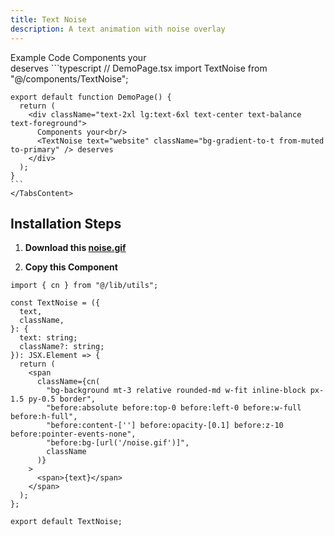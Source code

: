 ```yaml
---
title: Text Noise
description: A text animation with noise overlay
---
```


<Tabs defaultValue="example" className="pt-5 pb-1">
  <TabsList>
    <TabsTrigger value="example">Example</TabsTrigger>
    <TabsTrigger value="code">Code</TabsTrigger>
  </TabsList>
  <TabsContent value="example">
        <ComponentPreview className="mt-5 w-full h-full flex justify-center items-center text-2xl lg:text-6xl text-center text-balance">
            Components your<br/>
            <TextNoise text="website" className="bg-gradient-to-t from-muted to-primary" /> deserves
        </ComponentPreview>
    </TabsContent>
  <TabsContent value="code">
    ```typescript
    // DemoPage.tsx
    import TextNoise from "@/components/TextNoise";

    export default function DemoPage() {
      return (
        <div className="text-2xl lg:text-6xl text-center text-balance text-foreground">
          Components your<br/>
          <TextNoise text="website" className="bg-gradient-to-t from-muted to-primary" /> deserves
        </div>
      );
    }
    ```
    </TabsContent>

</Tabs>

## Installation Steps

1. **Download this <a href="/noise.gif" download>noise.gif</a>**

2. **Copy this Component**

```typescript:TextNoise.tsx showLineNumbers
import { cn } from "@/lib/utils";

const TextNoise = ({
  text,
  className,
}: {
  text: string;
  className?: string;
}): JSX.Element => {
  return (
    <span
      className={cn(
        "bg-background mt-3 relative rounded-md w-fit inline-block px-1.5 py-0.5 border",
        "before:absolute before:top-0 before:left-0 before:w-full before:h-full",
        "before:content-[''] before:opacity-[0.1] before:z-10 before:pointer-events-none",
        "before:bg-[url('/noise.gif')]",
        className
      )}
    >
      <span>{text}</span>
    </span>
  );
};

export default TextNoise;
```
